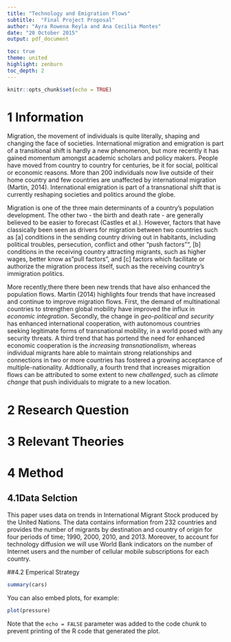 ```yaml
---
title: "Technology and Emigration Flows"
subtitle:  "Final Project Proposal"
author: "Ayra Rowena Reyla and Ana Cecilia Montes"
date: "20 October 2015"
output: pdf_document

toc: true
theme: united
highlight: zenburn
toc_depth: 2 
---
```


```r
knitr::opts_chunk$set(echo = TRUE)

```


# 1 Information 

Migration, the movement of individuals is quite literally, shaping and changing the face of societies. International migration and emigration is part of a transitional shift is hardly a new phenomenon, but more recently it has gained momentum amongst academic scholars and policy makers. People have moved from country to country for centuries, be it for social, political or economic reasons. More than 200 individuals now live outside of their home country and few countries are unaffected by international migration (Martin, 2014). International emigration is part of a transnational shift that is currently reshaping societies and politics around the globe. 

Migration is one of the three main determinants of a country's population development. The other two - the birth and death rate - are generally believed to be easier to forecast (Castles et al.). However, factors that have classically been seen as drivers for migration between two countries such as [a] conditions in the sending country driving out in habitants, including political troubles, persecution, conflict and other "push factors"", [b] conditions in the receiving country attracting migrants, such as higher wages, better know as "pull factors", and [c] factors which facilitate or authorize the migration process itself, such as the receiving country's immigration politics. 

More recently,there there been new trends that have also enhanced the population flows. Martin (2014) highlights four trends that have increased and continue to improve migration flows.  First, the demand of multinational countries to strengthen global mobility have improved the influx in _economic integration_. Secondly, the change in _geo-political and security_ has enhanced international cooperation, with autonomous countries seeking legitimate forms of transnational mobility, in a world posed with any security threats. A third trend that has portend the need for enhanced economic cooperation is the _increasing transnationalism_, whereas individual migrants hare able to maintain strong relationships and connections in two or more countries has fostered a growing acceptance of multiple-nationality. Addtionally, a fourth trend that increases migraition flows can be attributed to some extent to new _challenged_, such as  _climate change_ that push individuals to migrate to a new location. 


# 2 Research Question 

# 3 Relevant Theories

# 4 Method
## 4.1Data Selction
This paper uses data on trends in International Migrant Stock produced by the United Nations. The data contains information from 232 countries and provides the number of migrants by destination and country of origin for four periods of time; 1990, 2000, 2010, and 2013. Moreover, to account for technology diffusion we will use World Bank indicators on the number of Internet users and the number of cellular mobile subscriptions for each country. 

##4.2 Emperical Strategy



```r
summary(cars)
```



You can also embed plots, for example:

```r
plot(pressure)
```

Note that the `echo = FALSE` parameter was added to the code chunk to prevent printing of the R code that generated the plot.
